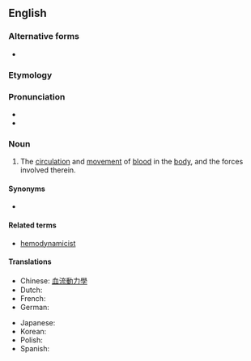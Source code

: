 ==English==

===Alternative forms===
* {{l|en|haemodynamics}}

===Etymology===
{{prefix|en|hemo|dynamics}}

===Pronunciation===
* {{IPA|/ˌhimoʊdaɪˈnæmɪks/|lang=en}}
* {{rhymes|æmɪks|lang=en}}

===Noun===
{{en-noun|-}}
{{wikipedia}}

# {{lb|en|medicine}} The [[circulation]] and [[movement]] of [[blood]] in the [[body]], and the forces involved therein.

====Synonyms====
* {{l|en|hemorheology}}

====Related terms====
* [[hemodynamicist]]

====Translations====
{{trans-top|circulation of blood}}
* Chinese: [[血流動力學]]
* Dutch: {{t|nl|hemodynamiek}}
* French: {{t|fr|hémodynamique}}
* German: {{t|de|Hämodynamik|f}}
{{trans-mid}}
* Japanese: {{t|ja|血行動態|tr=kekkō dōtai|sc=Jpan}}
* Korean: {{t|ko|혈액유동}}
* Polish: {{t|pl|hemodynamika|f}}
* Spanish: {{t|es|hemodinámica}}
{{trans-bottom}}
